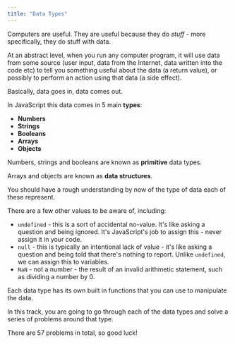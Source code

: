 ```yaml
---
title: "Data Types"
---
```


Computers are useful. They are useful because they do *stuff* - more specifically, they do stuff with data.

At an abstract level, when you run any computer program, it will use data from some source (user input, data from the Internet, data written into the code etc) to tell you something useful about the data (a return value), or possibly to perform an action using that data (a side effect).

Basically, data goes in, data comes out.

In JavaScript this data comes in 5 main **types**:

 - **Numbers**
 - **Strings**
 - **Booleans**
 - **Arrays**
 - **Objects**

Numbers, strings and booleans are known as **primitive** data types.

Arrays and objects are known as **data structures**.

You should have a rough understanding by now of the type of data each of these represent.

There are a few other values to be aware of, including:

- `undefined` - this is a sort of accidental no-value. It's like asking a question and being ignored. It's JavaScript's job to assign this - never assign it in your code.
- `null` - this is typically an intentional lack of value - it's like asking a question and being told that there's nothing to report. Unlike `undefined`, we can assign this to variables.
- `NaN` - not a number - the result of an invalid arithmetic statement, such as dividing a number by 0.

Each data type has its own built in functions that you can use to manipulate the data.

In this track, you are going to go through each of the data types and solve a series of problems around that type.

There are 57 problems in total, so good luck!